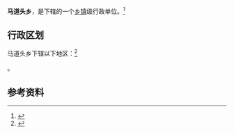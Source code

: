 {{中国乡级行政区|14/02/26/206/000}}

'''马道头乡'''，是{{PRC admin/fullname|14/02/26/206/000|3}}下辖的一个[[乡镇|乡镇]]级行政单位。<ref>{{PRC admin/ref sgc|{{PRC admin/parent|14/02/26/206/000}}}}</ref>

== 行政区划 ==

马道头乡下辖以下地区：<ref>{{PRC admin/ref sgc|14/02/26/206/000}}</ref>

{{PRC admin/children|14/02/26/206/000}}。

== 参考资料 ==

{{reflist}}

{{行政区划小作品}}
{{PRC admin/navcat|14/02/26/206/000}}